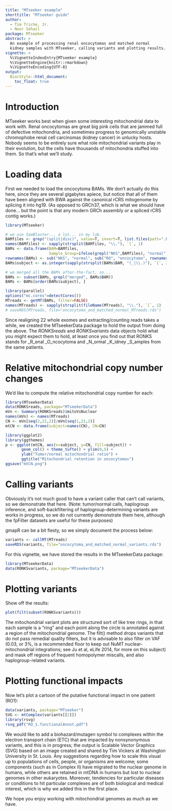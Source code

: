 ```yaml
---
title: "MTseeker example"
shorttitle: "MTseeker guide"
author: 
  - Tim Triche, Jr. 
  - Noor Sohail 
package: MTseeker
abstract: >
  An example of processing renal oncocytomas and matched normal
  kidney samples with MTseeker, calling variants and plotting results.
vignette: >
  %\VignetteIndexEntry{MTseeker example}
  %\VignetteEngine{knitr::rmarkdown}
  %\VignetteEncoding{UTF-8}
output: 
  BiocStyle::html_document:
    toc_float: true
---
```


# Introduction

MTseeker works best when given some interesting mitochondrial data to work with.
Renal oncocytomas are great big pink cells that are jammed full of defective 
mitochondria, and sometimes progress to genomically unstable chromophobe renal
cell carcinomas (kidney cancer) in unlucky hosts. Nobody seems to be entirely 
sure what role mitochondrial variants play in their evolution, but the cells 
have thousands of mitochondria stuffed into them. So that's what we'll study.


# Loading data

First we needed to load the oncocytoma BAMs. We don't actually do this here, 
since they are several gigabytes apiece, but notice that all of them have 
been aligned with BWA against the canonical rCRS mitogenome by splicing it 
into hg19. (As opposed to GRCh37, which is what we should have done... but
the point is that any modern GRCh assembly *or* a spliced rCRS contig works.)

```r
library(MTseeker)

# we use SamBlaster... a lot... in my lab.
BAMfiles <- grep("(split|disc)", value=T, invert=T, list.files(patt=".bam$"))
names(BAMfiles) <- sapply(strsplit(BAMfiles, "\\."), `[`, 1)
BAMs <- data.frame(BAM=BAMfiles, 
                   Sample_Group=ifelse(grepl("NKS",BAMfiles), "normal","tumor"))
rownames(BAMs) <- sub("NKS", "normal", sub("RO", "oncocytoma", rownames(BAMs)))
BAMs$subject <- as.integer(sapply(strsplit(BAMs$BAM, "(_|\\.)"), `[`, 2))

# we merged all the BAMs after-the-fact, so...
BAMs <- subset(BAMs, grepl("merged", BAMs$BAM))
BAMs <- BAMs[order(BAMs$subject), ]

library(parallel) 
options("mc.cores"=detectCores())
MTreads <- getMT(BAMs, filter=FALSE) 
names(MTreads) <- sapply(strsplit(fileName(MTreads), "\\."), `[`, 1)
# saveRDS(MTreads, file="oncocytoma_and_matched_normal_MTreads.rds")
```

Since realigning 22 whole exomes and extracting/counting reads takes a while,
we created the MTseekerData package to hold the output from doing the above. 
The _RONKSreads_ and _RONKSvariants_ data objects hold what you might expect 
them to hold, at least once you find out that RONKS stands for _R_enal 
_O_ncocytoma and _N_ormal _K_idney _S_amples from the same patients. 


# Relative mitochondrial copy number changes

We'd like to compute the relative mitochondrial copy number for each:

```r
library(MTseekerData)
data(RONKSreads, package="MTseekerData")
mVn <- Summary(RONKSreads)$mitoVsNuclear
names(mVn) <- names(MTreads) 
CN <- mVn[seq(2,22,2)]/mVn[seq(1,21,2)] 
mtCN <- data.frame(subject=names(CN), CN=CN)

library(ggplot2) 
library(ggthemes)
p <- ggplot(mtCN, aes(x=subject, y=CN, fill=subject)) + 
       geom_col() + theme_tufte() + ylim(0,5) + 
       ylab("Tumor/normal mitochondrial ratio") + 
       ggtitle("Mitochondrial retention in oncocytomas")
ggsave("mtCN.png") 
```

# Calling variants

Obviously it's not much good to have a variant caller that can't call variants,
so we demonstrate that here. (Note: tumor/normal calls, haplogroup inference,
and soft-backfiltering of haplogroup-determining variants are works in progress,
so we do not currently demonstrate them here, although the fpFilter datasets 
are useful for these purposes)

gmapR can be a bit fiesty, so we simply document the process below: 

```r
variants <- callMT(MTreads)
saveRDS(variants, file="oncocytoma_and_matched_normal_variants.rds")
```

For this vignette, we have stored the results in the MTseekerData package:

```r
library(MTseekerData)
data(RONKSvariants, package="MTseekerData")
```

# Plotting variants

Show off the results:

```r
plot(filt(subset(RONKSvariants)))
```

The mitochondrial variant plots are structured sort of like tree rings, in that
each sample is a "ring" and each point along the circle is annotated against
a region of the mitochondrial genome. The filt() method drops variants that do
not pass remedial quality filters, but it is advisable to also filter on VAF 
(0.03, or 3%, is a recommended floor to keep out NuMT nuclear-mitochondrial 
integrations; see Ju et al, eLife 2014, for more on this subject) and mask off
regions of frequent homopolymer miscalls, and also haplogroup-related variants.


# Plotting functional impacts

Now let's plot a cartoon of the putative functional impact in one patient (RO1):

```r
data(variants, package="MTseeker")
SVG <- mtComplex(variants[[2]]) 
library(rsvg) 
rsvg_pdf("RO_1.functionalAnnot.pdf") 
```

We would like to add a biohazard/mutagen symbol to complexes within the electron
transport chain (ETC) that are impacted by nonsynonymous variants, and this is 
in progress; the output is Scalable Vector Graphics (SVG) based on an image 
created and shared by Tim Vickers at Washington University in St. Louis. Any
suggestions regarding how to scale this visual up to populations of cells, 
people, or organisms are welcome; some components (such as in Complex II) have 
migrated to the nuclear genome in humans, while others are retained in mtDNA in 
humans but lost to nuclear genomes in other eukaryotes. Moreover, tendencies 
for particular diseases or conditions to hit particular complexes are of both
biological and medical interest, which is why we added this in the first place.

We hope you enjoy working with mitochondrial genomes as much as we have. 
